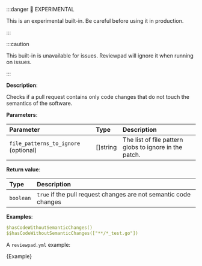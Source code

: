 
:::danger 🧪 EXPERIMENTAL

This is an experimental built-in. Be careful before using it in production.

:::

:::caution

This built-in is unavailable for issues. Reviewpad will ignore it when running on issues.

:::

**Description**:

Checks if a pull request contains only code changes that do not touch the semantics of the software.

**Parameters**:

| Parameter                            | Type      | Description                                            |
| :----------------------------------- | :-------- | :----------------------------------------------------- |
| `file_patterns_to_ignore` (optional) | \[]string | The list of file pattern globs to ignore in the patch. |


**Return value**:

| Type      | Description                                                      |
| :-------- | :--------------------------------------------------------------- |
| `boolean` | `true` if the pull request changes are not semantic code changes |

**Examples**:

```yml
$hasCodeWithoutSemanticChanges()
$$hasCodeWithoutSemanticChanges(["**/*_test.go"])
```

A `reviewpad.yml` example:

<CodeBlock language="yml" title="reviewpad.yml">{Example}</CodeBlock>

